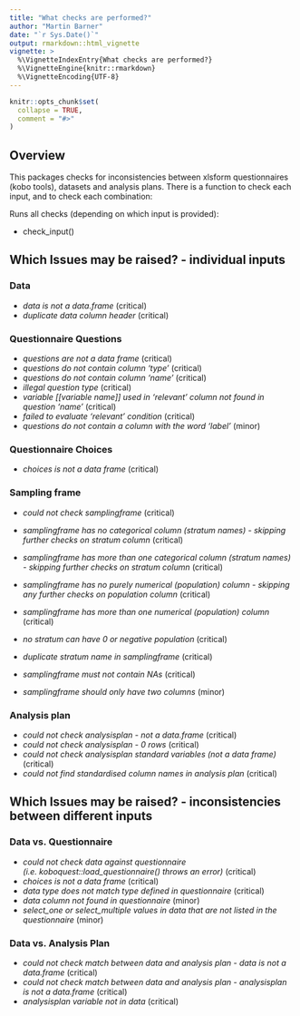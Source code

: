 ```yaml
---
title: "What checks are performed?"
author: "Martin Barner"
date: "`r Sys.Date()`"
output: rmarkdown::html_vignette
vignette: >
  %\VignetteIndexEntry{What checks are performed?}
  %\VignetteEngine{knitr::rmarkdown}
  %\VignetteEncoding{UTF-8}
---
```


```r
knitr::opts_chunk$set(
  collapse = TRUE,
  comment = "#>"
)
```

## Overview

This packages checks for inconsistencies between xlsform questionnaires (kobo tools), datasets and analysis plans.
There is a function to check each input, and to check each combination:

Runs all checks (depending on which input is provided):

- check_input()



## Which Issues may be raised? - individual inputs

### Data

- _data is not a data.frame_ (critical)
- _duplicate data column header_ (critical)

### Questionnaire Questions

- _questions are not a data frame_ (critical)
- _questions do not contain column 'type'_ (critical)
- _questions do not contain column 'name'_ (critical)
- _illegal question type_ (critical)
- _variable [[variable name]] used in 'relevant' column not found in question 'name'_ (critical)
- _failed to evaluate 'relevant' condition_ (critical)
- _questions do not contain a column with the word 'label'_ (minor)

### Questionnaire Choices

- _choices is not a data frame_ (critical)


### Sampling frame
- _could not check samplingframe_ (critical)

- _samplingframe has no categorical column (stratum names) - skipping further checks on stratum column_ (critical)
- _samplingframe has more than one categorical column (stratum names) - skipping further checks on stratum column_ (critical)

- _samplingframe has no purely numerical (population) column - skipping any further checks on population column_ (critical)
- _samplingframe has more than one numerical (population) column_ (critical)
- _no stratum can have 0 or negative population_ (critical)
- _duplicate stratum name in samplingframe_ (critical)
- _samplingframe must not contain NAs_ (critical)

- _samplingframe should only have two columns_ (minor)


### Analysis plan
- _could not check analysisplan - not a data.frame_ (critical)
- _could not check analysisplan - 0 rows_ (critical)
- _could not check analysisplan standard variables (not a data frame)_ (critical)
- _could not find standardised column names in analysis plan_ (critical)

## Which Issues may be raised? - inconsistencies between different inputs

### Data vs. Questionnaire

- _could not check data against questionnaire (i.e. koboquest::load_questionnaire() throws an error)_ (critical)
- _choices is not a data frame_ (critical)
- _data type does not match type defined in questionnaire_ (critical)
- _data column not found in questionnaire_ (minor)
- _select_one or select_multiple values in data that are not listed in the questionnaire_ (minor)


### Data vs. Analysis Plan
- _could not check match between data and analysis plan - data is not a data.frame_ (critical)
- _could not check match between data and analysis plan - analysisplan is not a data.frame_ (critical)
- _analysisplan variable not in data_ (critical)  

<!-- ## checks that are not (yet) implemented but should be: -->
<!-- check_input_match_data_samplingframe<-function(samplingframe,data){} -->
<!-- check_input_match_questionnaire_samplingframe<-function(samplingframe,data){} -->
<!-- check_input_match_questionnaire_analysisplan<-function(samplinframe,data){} -->
<!-- check_input_match_data_analysisplan<-function(samplinframe,data){} -->
